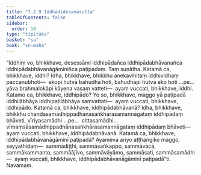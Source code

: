 ```yaml
---
title: "7.2.9 Iddhādidesanāsutta"
tableOfContents: false
sidebar:
  order: 10
type: "tipitaka"
basket: "su"
book: "sn-maha"
---
```



<DynamicBreadcrumb />

<Division number="831" book="sn-maha" bookNo="14" page="241">

<Paragraph number="1434" book="sn-maha">
“Iddhiṃ vo, bhikkhave, desessāmi iddhipādañca iddhipādabhāvanañca iddhipādabhāvanāgāminiñca paṭipadaṃ. Taṃ suṇātha.
</Paragraph>

<Paragraph number="1435" book="sn-maha">
Katamā ca, bhikkhave, iddhi? Idha, bhikkhave, bhikkhu anekavihitaṃ iddhividhaṃ paccanubhoti—  ekopi hutvā bahudhā hoti, bahudhāpi hutvā eko hoti …pe…  yāva brahmalokāpi kāyena vasaṃ vatteti—  ayaṃ vuccati, bhikkhave, iddhi.
</Paragraph>

<Paragraph number="1436" book="sn-maha">
Katamo ca, bhikkhave, iddhipādo? Yo so, bhikkhave, maggo yā paṭipadā iddhilābhāya iddhipaṭilābhāya saṃvattati—  ayaṃ vuccati, bhikkhave, iddhipādo.
</Paragraph>

<Paragraph number="1437" book="sn-maha">
Katamā ca, bhikkhave, iddhipādabhāvanā? Idha, bhikkhave, bhikkhu chandasamādhippadhānasaṅkhārasamannāgataṃ iddhipādaṃ bhāveti, vīriyasamādhi …pe…  cittasamādhi…  vīmaṃsāsamādhippadhānasaṅkhārasamannāgataṃ iddhipādaṃ bhāveti—  ayaṃ vuccati, bhikkhave, iddhipādabhāvanā.
</Paragraph>

<Paragraph number="1438" book="sn-maha">
Katamā ca, bhikkhave, iddhipādabhāvanāgāminī paṭipadā? Ayameva ariyo aṭṭhaṅgiko maggo, seyyathidaṃ—  sammādiṭṭhi, sammāsaṅkappo, sammāvācā, sammākammanto, sammāājīvo, sammāvāyāmo, sammāsati, sammāsamādhi—  ayaṃ vuccati, bhikkhave, iddhipādabhāvanāgāminī paṭipadā”ti.

</Paragraph>
</Division>

<Paragraph number="1439" type="center" book="sn-maha">
Navamaṃ.
</Paragraph>